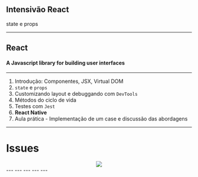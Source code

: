 


<Head>
  <title>Class 2</title>
</Head>

<Container>
  <Center>
    <GFLogo src={require('file-loader!../assets/gf-react2.png')} />
  </Center>
  <h2>Intensivão React</h2>
  <p>state e props</p>
</Container>

---
## React
#### A Javascript library for building user interfaces

---
1. Introdução: Componentes, JSX, Virtual DOM
2. `state` e `props`
3. Customizando layout e debuggando com `DevTools`
4. Métodos do ciclo de vida
5. Testes com `Jest`
6. **React Native**
7. Aula prática - Implementação de um case e discussão das abordagens
---
# Issues
<Container>
  <Center>
    <img src={require('file-loader!../assets/issues.PNG')} />
  </Center>
</Container>
---
<CodeSurfer
  title="Class Components"
  code={require("!raw-loader!./class-component.js")}
  lang="javascript"
  showNumbers={false}
  dark={true}
  steps={[
    { lines: [1], notes: "extends React.Component" },
    { range: [2, 7], notes: "class constructor" },
    { lines: [9, 15], notes: "render() function" },
  ]}
/>
---
<CodeSurfer
  title="state"
  code={require("!raw-loader!./state-examples.js")}
  lang="javascript"
  showNumbers={false}
  dark={true}
  steps={[
    { notes: "Como alterar o state?"},
    { range: [1, 2], notes: "errado" },
    { range: [4, 5], notes: "certo" }
  ]}
/>
---
<CodeSurfer
  title="async!"
  code={require("!raw-loader!./state-examples2.js")}
  lang="javascript"
  showNumbers={false}
  dark={true}
  steps={[
    { notes: "Cuidado na hora de alterar o state"},
    { range: [1, 4], notes: "this.state.counter pode mudar no tempo de exec" },
    { range: [6, 10], notes: "usando uma função no setState, podemos pegar o state atual sem medo" }
  ]}
/>
---
<CodeSurfer
  title="Functional Components"
  code={require("!raw-loader!./function-component.js")}
  lang="javascript"
  showNumbers={false}
  dark={true}
  steps={[
    { lines: [1], notes: "mais clean na hora de criar" },
    { lines: [2], notes: "o return já é o próprio render()" },
  ]}
/>
---
<CodeSurfer
  title="props"
  code={require("!raw-loader!./props-example.js")}
  lang="javascript"
  showNumbers={false}
  dark={true}
  steps={[
    { notes: "Exemplo da utilização"},
    { range: [1, 3], notes: "primeiro componente" },
    { range: [5, 13], notes: "passando as props" }
  ]}
/>
